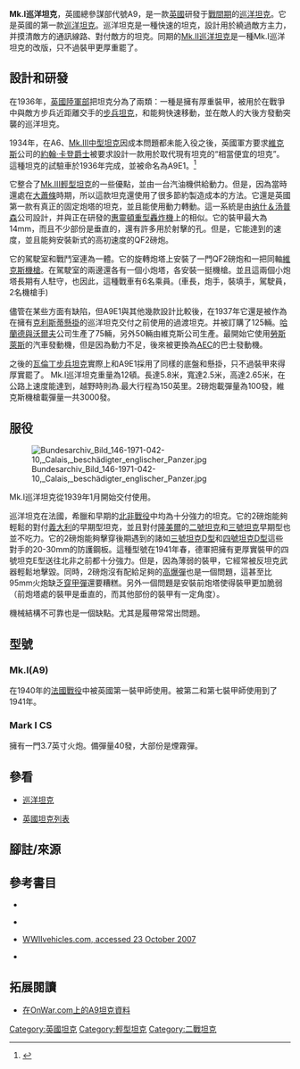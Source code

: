 {{noteTA|1=zh-tw:巡航坦克;zh-cn:巡洋坦克;zh-hk:巡航坦克;}}
{{主條目消歧義|'''Mk.IV（四型）中型坦克'''（Medium Mk.IV)重定向自此，關於德國的四號坦克(Pz.IV），詳見[[四號坦克|四號坦克]]}}
{{more footnotes|time=2013-11-25T14:33:22+00:00}}

{{Infobox Weapon

|is_vehicle=yes

|is_UK=yes

|origin={{flagcountry|UK}}

|type=[[巡洋坦克|巡洋坦克]]

|used_by={{UK}}

|designer=[[約翰·卡登爵士|約翰·卡登爵士]] 

|manufacturer=[[維克斯|維克斯]]

|service=1938–1941

|wars=[[第二次世界大戰|第二次世界大戰]]

|production_date=1936–1941

|number=125

|         name=Mk.I(A9)巡航坦克

|        image=Image:Mk1CruiserTank.jpg

|   image_size=300px

|      caption=[[巡航坦克|巡航坦克]]

|         crew=6 (車長，炮手，裝填手，駕駛員，2名機槍手)

|       length= 19 ft (5.8 m)

|        width= 8 ft 4 in (2.5 m)

|       height= 8 ft 8 in (2.65 m)

|       weight= 12 [[長噸|長噸]]

|       armour= 6 - 14 mm

|      primary_armament=[[QF_2磅炮|QF 2磅炮]]<br/>備彈量100發

|    secondary_armament=3挺0.303英寸[[維克斯機槍|維克斯機槍]] <br/>備彈量3,000發

|       engine=AEC 179 6缸汽油機<ref>{{Cite web |url=http://www.wwiivehicles.com/unitedkingdom/engines.asp#AECA179 |title=World War II Tanks - United Kingdom's Engines<!-- Bot generated title --> |access-date=2013-11-24 |archive-url=https://web.archive.org/web/20160303202200/http://www.wwiivehicles.com/unitedkingdom/engines.asp#AECA179 |archive-date=2016-03-03 |dead-url=yes }}</ref>

| engine_power= {{convert|150|hp|abbr=on}}

|   suspension= 三联弹簧[[负重轮|负重轮]]

|   speed= 25 mph (40 km/h)

|     pw_ratio= 

|        vehicle_range= 150 英里 (240 km)

}}

'''Mk.I巡洋坦克'''，英國總參謀部代號A9，是一款[[英國|英國]]研發于[[戰間期|戰間期]]的[[巡洋坦克|巡洋坦克]]。它是英國的第一款[[巡洋坦克|巡洋坦克]]。巡洋坦克是一種快速的坦克，設計用於繞過敵方主力，并摸清敵方的通訊線路、對付敵方的坦克。同期的[[Mk.II巡洋坦克|Mk.II巡洋坦克]]是一種Mk.I巡洋坦克的改版，只不過裝甲更厚重罷了。

==設計和研發==

在1936年，[[英國陸軍部|英國陸軍部]]把坦克分為了兩類：一種是擁有厚重裝甲，被用於在戰爭中與敵方步兵近距離交手的[[步兵坦克|步兵坦克]]，和能夠快速移動，並在敵人的大後方發動突襲的巡洋坦克。

1934年，在A6、[[Mk.III中型坦克|Mk.III中型坦克]]因成本問題都未能入役之後，英國軍方要求[[維克斯-阿姆斯特朗|維克斯]]公司的[[約翰·卡登爵士|約翰·卡登爵士]]被要求設計一款用於取代現有坦克的“相當便宜的坦克”。這種坦克的試驗車於1936年完成，並被命名為A9E1。<ref name=A1>{{cite web|author=Rickard, J (22 February 2012)|title=Medium Tank Mk III|url=http://www.historyofwar.org/articles/weapons_medium_tank_mk_III.html|accessdate=2014-07-27|archive-date=2020-02-17|archive-url=https://web.archive.org/web/20200217215853/http://www.historyofwar.org/articles/weapons_medium_tank_mk_III.html|dead-url=no}}</ref>

它整合了[[英國Mk.I-V系列輕型坦克|Mk.III輕型坦克]]的一些優點，並由一台汽油機供給動力。但是，因為當時還處在[[大蕭條|大蕭條]]時期，所以這款坦克還使用了很多節約製造成本的方法。它還是英國第一款有真正的固定炮塔的坦克，並且能使用動力轉動。這一系統是由[[纳什＆汤普森|纳什＆汤普森]]公司設計，并與正在研發的[[惠靈頓重型轟炸機|惠靈頓重型轟炸機]]上的相似。它的裝甲最大為14mm，而且不少部份是垂直的，還有許多用於射擊的孔。但是，它能達到{{convert|25|mph|abbr=on}}的速度，並且能夠安裝新式的高初速度的QF2磅炮。

它的駕駛室和戰鬥室連為一體。它的旋轉炮塔上安裝了一門QF2磅炮和一把同軸[[維克斯機槍|維克斯機槍]]。在駕駛室的兩邊還各有一個小炮塔，各安裝一挺機槍。並且這兩個小炮塔長期有人駐守，也因此，這種戰車有6名乘員。(車長，炮手，裝填手，駕駛員，2名機槍手)

儘管在某些方面有缺陷，但A9E1與其他幾款設計比較後，在1937年它還是被作為在擁有[[克利斯蒂懸掛|克利斯蒂懸掛]]的巡洋坦克交付之前使用的過渡坦克。并被訂購了125輛。[[哈蘭德與沃爾夫|哈蘭德與沃爾夫]]公司生產了75輛，另外50輛由維克斯公司生產。最開始它使用[[勞斯萊斯|勞斯萊斯]]的汽車發動機，但是因為動力不足，後來被更換為[[AEC|AEC]]的巴士發動機。

之後的[[瓦倫丁戰車|瓦倫丁步兵坦克]]實際上和A9E1採用了同樣的底盤和懸掛，只不過裝甲來得厚實罷了。
Mk.I巡洋坦克重量為12頓。長達5.8米，寬達2.5米，高達2.65米，在公路上速度能達到{{convert|25|mph|abbr=on}}，越野時則為{{convert|15|mph|abbr=on}}.最大行程為150英里。2磅炮載彈量為100發，維克斯機槍載彈量一共3000發。

==服役==

[[File:Bundesarchiv_Bild_146-1971-042-10,_Calais,_beschädigter_englischer_Panzer.jpg|thumb]]

Mk.I巡洋坦克從1939年1月開始交付使用。

巡洋坦克在法國，希臘和早期的[[北非戰役|北非戰役]]中均為十分強力的坦克。它的2磅炮能夠輕鬆的對付[[義大利|義大利]]的早期型坦克，並且對付[[隆美爾|隆美爾]]的[[二號坦克|二號坦克]]和[[三號坦克|三號坦克]]早期型也並不吃力。它的2磅炮能夠擊穿後期遇到的諸如[[三號坦克|三號坦克D型]]和[[四號坦克|四號坦克D型]]這些對手的20-30mm的防護鋼板。這種型號在1941年春，德軍把擁有更厚實裝甲的四號坦克E型送往北非之前都十分強力。但是，因為薄弱的裝甲，它經常被反坦克武器輕鬆地擊毀。同時，2磅炮沒有配給足夠的[[炮彈#高爆彈（HE）|高爆彈]]也是一個問題，這甚至比95mm火炮缺乏[[穿甲彈|穿甲彈]]還要糟糕。另外一個問題是安裝前炮塔使得裝甲更加脆弱（前炮塔處的裝甲是垂直的，而其他部份的裝甲有一定角度）。

機械結構不可靠也是一個缺點。尤其是履帶常常出問題。

==型號==

===Mk.I(A9)===

在1940年的[[法國戰役|法國戰役]]中被英國第一裝甲師使用。被第二和第七裝甲師使用到了1941年。 

===Mark I CS===

擁有一門3.7英寸火炮。備彈量40發，大部份是煙霧彈。

==參看==

{{戰車主題}}

* [[巡洋坦克|巡洋坦克]]

* [[英國坦克列表|英國坦克列表]]

==腳註/來源==

{{reflist}}

==參考書目==

*{{cite book | last = Tucker | first = Spencer | authorlink = | coauthors = | title = Tanks: An Illustrated History of Their Impact | publisher = ABC-CLIO | year = 2004 | location = | pages = 49–51 | url = | doi = | id = | isbn = 1-57607-995-3}}

*{{cite book | last = Forty | first = George | authorlink = | coauthors = Jack Livesy| title = The World Encyclopedia of Tanks & Armoured Fighting Vehicles | publisher = Lorenz Books | year = 2006 | location = | pages = 55 | url = | doi = | id = | isbn = 978-0-7548-1741-3}}

*[http://www.wwiivehicles.com/unitedkingdom/cruiser/mk-i-a9.asp WWIIvehicles.com, accessed 23 October 2007] {{Wayback|url=http://www.wwiivehicles.com/unitedkingdom/cruiser/mk-i-a9.asp |date=20190510025235 }}

*{{cite |title=AFV Profile No. 8 Crusader-Cruiser Mark VI |last=Bingham |first=James|publisher=Profile Publishing |location=Windsor}}

==拓展閱讀==

{{Commons category| Mk.I巡洋坦克}}

*[https://web.archive.org/web/20131109071048/http://onwar.com/tanks/uk/data/ctmki.htm 在OnWar.com上的A9坦克資料]

{{戰間期的英國裝甲戰鬥車輛}}
{{WWIIBritishAFVs}}

[[Category:英國坦克|Category:英國坦克]]
[[Category:輕型坦克|Category:輕型坦克]]
[[Category:二戰坦克|Category:二戰坦克]]